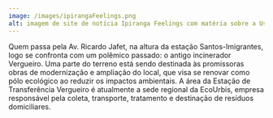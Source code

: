```yaml
---
image: /images/ipirangaFeelings.png
alt: imagem de site de notícia Ipiranga Feelings com matéria sobre a Usina Eco Cultural
---
```

Quem passa pela Av. Ricardo Jafet, na altura da estação Santos-Imigrantes, logo se confronta com um polêmico passado: o antigo incinerador Vergueiro. Uma parte do terreno está sendo destinada às promissoras obras de modernização e ampliação do local, que visa se renovar como pólo ecológico ao reduzir os impactos ambientais. A área da Estação de Transferência Vergueiro é atualmente a sede regional da EcoUrbis, empresa responsável pela coleta, transporte, tratamento e destinação de resíduos domiciliares.